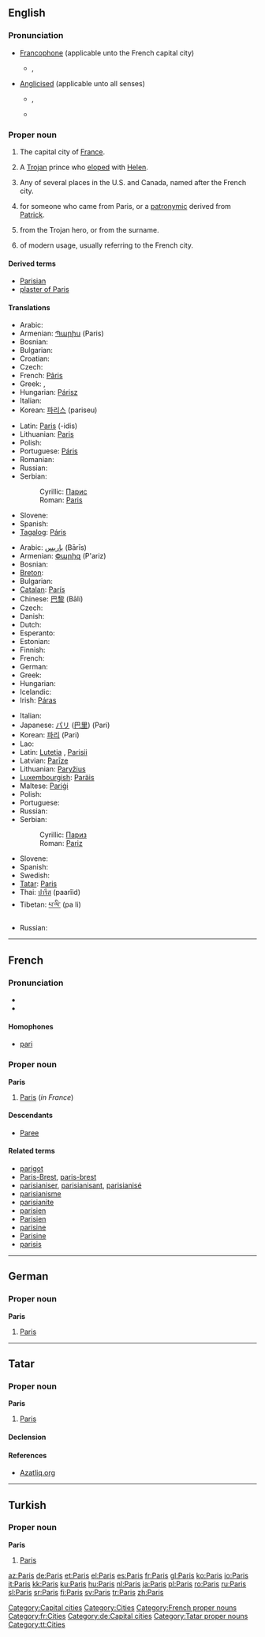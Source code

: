 {{wikipedia}}
{{also|paris}}
==English==
{{rank|perfect|bright|scarcely|732|Paris|expression|Duke|battle}}

===Pronunciation===
* [[Francophone]] (applicable unto the French capital city)
** {{IPA|/pɑˈri/}}, {{SAMPA|/pA"ri/}}
* [[anglicised|Anglicised]] (applicable unto all senses)
** {{IPA|/ˈpæ.ɹɪs/}}, {{SAMPA|/"p{.rIs/}}
** {{audio|en-us-Paris.ogg|Audio (US)}}

===Proper noun===
{{en-proper noun}}

# The capital city of [[France]].
# {{greekmyth}} A [[Trojan]] prince who [[elope]]d with [[Helen]].
# Any of several places in the U.S. and Canada, named after the French city.
# {{surname|from=Old French|dot=}} for someone who came from Paris, or a [[patronymic]] derived from [[Patrick]].
# {{given name|male|from=Ancient Greek}} from the Trojan hero, or from the surname.
# {{given name|female|from=place names}} of modern usage, usually referring to the French city.

====Derived terms====
* [[Parisian]]
* [[plaster of Paris]]

====Translations====
{{trans-top|Trojan prince}}
* Arabic: {{t-|ar|باريس|tr=bārīs|sc=Arab}}
* Armenian: [[Պարիս]] (Paris)
* Bosnian: {{t-|bs|Paris|m}}
* Bulgarian: {{t-|bg|Парис|m|tr=Páris|sc=Cyrl}}
* Croatian: {{t-|hr|Paris|m}}
* Czech: {{t-|cs|Paris|m}}
* French: [[Pâris]] {{m}}
* Greek: {{t+|el|Πάρις|sc=Grek}}, {{t+|el|Πάρης|m|tr=páris|sc=Grek}}
* Hungarian: [[Párisz]]
* Italian: {{t+|it|Paride|m}}
* Korean: [[파리스]] (pariseu)
{{trans-mid}}
* Latin: [[Paris#Latin|Paris]] (-idis) {{m}}
* Lithuanian: [[Paris]] {{m}}
* Polish: {{t+|pl|Parys|m}}
* Portuguese: [[Páris]] {{m}}
* Romanian: {{t+|ro|Paris|m}}
* Russian: {{t-|ru|Парис|m|tr=París|sc=Cyrl}}
* Serbian:
*: Cyrillic: [[Парис#Serbian|Парис]] {{m}}
*: Roman: [[Paris#Serbian|Paris]] {{m}}
* Slovene: {{t+|sl|Paris|m}}
* Spanish: {{t+|es|Paris|m}}
* [[Tagalog]]: [[Páris]] {{m}}
{{trans-bottom}}

{{trans-top|capital of France}}
* Arabic: [[باريس]] (Bārīs)
* Armenian: [[Փարիզ]] (P'ariz)
* Bosnian: {{t-|bs|Pariz|m}}
* [[Breton]]: {{t+|br|Pariz|xs=Breton}}
* Bulgarian: {{t+|bg|Париж|m|tr=Paríž|sc=Cyrl}}
* [[Catalan]]: [[París]] {{m}}
* Chinese: [[巴黎]] (Bālí)
* Czech: {{t+|cs|Paříž|f}}
* Danish: {{t-|da|Paris}}
* Dutch: {{t-|nl|Parijs}}
* Esperanto: {{t|eo|Parizo}}
* Estonian: {{t-|et|Pariis}}
* Finnish: {{t+|fi|Pariisi}}
* French: {{t+|fr|Paris|m}}
* German: {{t+|de|Paris}}
* Greek: {{t+|el|Παρίσι|n|tr=parísi|sc=Grek}}
* Hungarian: {{t+|hu|Párizs}}
* Icelandic: {{t+|is|París|f}}
* Irish: [[Páras]] {{m}}
{{trans-mid}}
* Italian: {{t+|it|Parigi|f}}
* Japanese: [[パリ]] ([[巴里]]) (Pari)
* Korean: [[파리]] (Pari)
* Lao: {{t-|lo|ປາລີ|tr=paalii|sc=Laoo|xs=Lao}}
* Latin: [[Lutetia]] {{f}}, [[Parisii]] {{m|p}}
* Latvian: [[Parīze]] {{f}}
* Lithuanian: [[Paryžius]] {{m}}
* [[Luxembourgish]]: [[Paräis]]
* Maltese: [[Pariġi]]
* Polish: {{t+|pl|Paryż|m}}
* Portuguese: {{t-|pt|Paris|m}}
* Russian: {{t+|ru|Париж|m|tr=Paríž|sc=Cyrl}}
* Serbian:
*: Cyrillic: [[Париз#Serbian|Париз]] {{m}}
*: Roman: [[Pariz#Serbian|Pariz]] {{m}}
* Slovene: {{t+|sl|Pariz|m}}
* Spanish: {{t+|es|París|m}}
* Swedish: {{t+|sv|Paris|n}}
* [[Tatar]]: [[Paris#Tatar|Paris]]
* Thai: [[ปารีส]] (paarîid)
* Tibetan: [[པ་ལི་]] (pa li)
{{trans-bottom}}

{{trans-top|cities in the US}}
* Russian: {{t-|ru|Парис|m|tr=Páris|sc=Cyrl}}
{{trans-mid}}
{{trans-bottom}}

[[Category:Capital cities]]
[[Category:Cities]]

----

==French==
{{wikipedia|lang=fr}}

===Pronunciation===
* {{audio|Fr-Paris.ogg|audio}}
* {{IPA|/pa.ˈʁi/|lang=fr}}

====Homophones====
* [[pari]]

===Proper noun===
'''Paris''' {{m}}

# [[Paris#English|Paris]] (''in France'')

====Descendants====
* [[Paree]]

====Related terms====
* [[parigot]]
* [[Paris-Brest]], [[paris-brest]]
* [[parisianiser]], [[parisianisant]], [[parisianisé]]
* [[parisianisme]]
* [[parisianite]]
* [[parisien]]
* [[Parisien]]
* [[parisine]]
* [[Parisine]]
* [[parisis]]

[[Category:French proper nouns]]
[[Category:fr:Cities]]

----

==German==

===Proper noun===
'''Paris'''

# [[Paris#english|Paris]]

[[Category:de:Capital cities]]

----

==Tatar==

===Proper noun===
'''Paris'''

# [[Paris#english|Paris]]

====Declension====
{{tt-latin-noun|nıñ|ga|nı|da|dan}}

====References====
* [http://www.azatliq.org/analysis/analysis/tb/2003/01/BB6CA28F-3929-4E12-BCF8-C68A65991966.asp Azatliq.org]

[[Category:Tatar proper nouns]]
[[Category:tt:Cities]]

----

==Turkish==

===Proper noun===
'''Paris'''

# [[Paris#english|Paris]]

[[az:Paris]]
[[de:Paris]]
[[et:Paris]]
[[el:Paris]]
[[es:Paris]]
[[fr:Paris]]
[[gl:Paris]]
[[ko:Paris]]
[[io:Paris]]
[[it:Paris]]
[[kk:Paris]]
[[ku:Paris]]
[[hu:Paris]]
[[nl:Paris]]
[[ja:Paris]]
[[pl:Paris]]
[[ro:Paris]]
[[ru:Paris]]
[[sl:Paris]]
[[sr:Paris]]
[[fi:Paris]]
[[sv:Paris]]
[[tr:Paris]]
[[zh:Paris]]